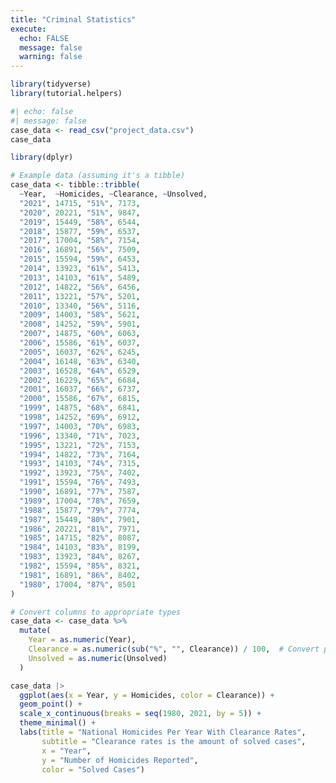 ```yaml
---
title: "Criminal Statistics"
execute: 
  echo: FALSE
  message: false
  warning: false
---
```


```r
library(tidyverse)
library(tutorial.helpers)
```

```r
#| echo: false
#| message: false
case_data <- read_csv("project_data.csv")
case_data
```

```r
library(dplyr)

# Example data (assuming it's a tibble)
case_data <- tibble::tribble(
  ~Year,  ~Homicides, ~Clearance, ~Unsolved,
  "2021", 14715, "51%", 7173,
  "2020", 20221, "51%", 9847,
  "2019", 15449, "58%", 6544,
  "2018", 15877, "59%", 6537,
  "2017", 17004, "58%", 7154,
  "2016", 16891, "56%", 7509,
  "2015", 15594, "59%", 6453,
  "2014", 13923, "61%", 5413,
  "2013", 14103, "61%", 5489,
  "2012", 14822, "56%", 6456,
  "2011", 13221, "57%", 5201,
  "2010", 13340, "56%", 5116,
  "2009", 14003, "58%", 5621,
  "2008", 14252, "59%", 5901,
  "2007", 14875, "60%", 6063,
  "2006", 15586, "61%", 6037,
  "2005", 16037, "62%", 6245,
  "2004", 16148, "63%", 6340,
  "2003", 16528, "64%", 6529,
  "2002", 16229, "65%", 6684,
  "2001", 16037, "66%", 6737,
  "2000", 15586, "67%", 6815,
  "1999", 14875, "68%", 6841,
  "1998", 14252, "69%", 6912,
  "1997", 14003, "70%", 6983,
  "1996", 13340, "71%", 7023,
  "1995", 13221, "72%", 7153,
  "1994", 14822, "73%", 7164,
  "1993", 14103, "74%", 7315,
  "1992", 13923, "75%", 7402,
  "1991", 15594, "76%", 7493,
  "1990", 16891, "77%", 7587,
  "1989", 17004, "78%", 7659,
  "1988", 15877, "79%", 7774,
  "1987", 15449, "80%", 7901,
  "1986", 20221, "81%", 7971,
  "1985", 14715, "82%", 8087,
  "1984", 14103, "83%", 8199,
  "1983", 13923, "84%", 8267,
  "1982", 15594, "85%", 8321,
  "1981", 16891, "86%", 8402,
  "1980", 17004, "87%", 8501
)

# Convert columns to appropriate types
case_data <- case_data %>%
  mutate(
    Year = as.numeric(Year),
    Clearance = as.numeric(sub("%", "", Clearance)) / 100,  # Convert percentage to numeric
    Unsolved = as.numeric(Unsolved)
  )
```


```r
case_data |>
  ggplot(aes(x = Year, y = Homicides, color = Clearance)) + 
  geom_point() + 
  scale_x_continuous(breaks = seq(1980, 2021, by = 5)) + 
  theme_minimal() + 
  labs(title = "National Homicides Per Year With Clearance Rates",
       subtitle = "Clearance rates is the amount of solved cases",
       x = "Year",
       y = "Number of Homicides Reported",
       color = "Solved Cases")
```


